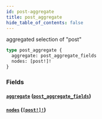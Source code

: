 ```yaml
---
id: post-aggregate
title: post_aggregate
hide_table_of_contents: false
---
```


aggregated selection of "post"

```graphql
type post_aggregate {
  aggregate: post_aggregate_fields
  nodes: [post!]!
}
```

### Fields

#### [`aggregate`](#) ([`post_aggregate_fields`](/07-graphql/objects/post-aggregate-fields))

#### [`nodes`](#) ([`[post!]!`](/07-graphql/objects/post))
